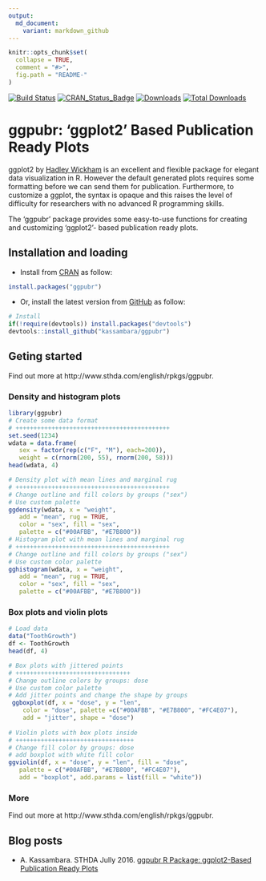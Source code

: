 ```yaml
---
output:
  md_document:
    variant: markdown_github
---
```


<!-- README.md is generated from README.Rmd. Please edit that file -->

```r
knitr::opts_chunk$set(
  collapse = TRUE,
  comment = "#>",
  fig.path = "README-"
)
```

    
[![Build Status](https://api.travis-ci.org/kassambara/ggpubr.png)](https://travis-ci.org/kassambara/ggpubr)
[![CRAN_Status_Badge](http://www.r-pkg.org/badges/version/ggpubr)](http://cran.r-project.org/package=ggpubr)
[![Downloads](http://cranlogs.r-pkg.org/badges/ggpubr)](https://cran.r-project.org/package=ggpubr)
[![Total Downloads](http://cranlogs.r-pkg.org/badges/grand-total/ggpubr?color=orange)](http://cranlogs.r-pkg.org/badges/grand-total/ggpubr)

   
# ggpubr: 'ggplot2' Based Publication Ready Plots
       
ggplot2 by [Hadley Wickham](http://docs.ggplot2.org/current/) is an excellent and flexible package for elegant data visualization in R. However the default generated plots requires some formatting before we can send them for publication. Furthermore, to customize a ggplot, the syntax is opaque and this raises the level of difficulty for researchers with no advanced R programming skills.

The 'ggpubr' package provides some easy-to-use functions for creating and customizing 'ggplot2'- based publication ready plots. 
     
     
## Installation and loading
    
   
- Install from [CRAN](https://cran.r-project.org/package=ggpubr) as follow:
  
  
```r
install.packages("ggpubr")
```
    
    
- Or, install the latest version from [GitHub](https://github.com/kassambara/ggpubr) as follow: 
    
   
```r
# Install
if(!require(devtools)) install.packages("devtools")
devtools::install_github("kassambara/ggpubr")
```
     
     
## Geting started
    
Find out more at http://www.sthda.com/english/rpkgs/ggpubr.
    
    
### Density and histogram plots
     
```r
library(ggpubr)
# Create some data format
# +++++++++++++++++++++++++++++++++++++++++++
set.seed(1234)
wdata = data.frame(
   sex = factor(rep(c("F", "M"), each=200)),
   weight = c(rnorm(200, 55), rnorm(200, 58)))
head(wdata, 4)

# Density plot with mean lines and marginal rug
# +++++++++++++++++++++++++++++++++++++++++++
# Change outline and fill colors by groups ("sex")
# Use custom palette
ggdensity(wdata, x = "weight",
   add = "mean", rug = TRUE,
   color = "sex", fill = "sex",
   palette = c("#00AFBB", "#E7B800"))
# Histogram plot with mean lines and marginal rug
# +++++++++++++++++++++++++++++++++++++++++++
# Change outline and fill colors by groups ("sex")
# Use custom color palette
gghistogram(wdata, x = "weight",
   add = "mean", rug = TRUE,
   color = "sex", fill = "sex",
   palette = c("#00AFBB", "#E7B800"))
```
      
      
### Box plots and violin plots 
    
    
```r
# Load data
data("ToothGrowth")
df <- ToothGrowth
head(df, 4)

# Box plots with jittered points
# ++++++++++++++++++++++++++++++++
# Change outline colors by groups: dose
# Use custom color palette
# Add jitter points and change the shape by groups
 ggboxplot(df, x = "dose", y = "len",
    color = "dose", palette =c("#00AFBB", "#E7B800", "#FC4E07"),
    add = "jitter", shape = "dose")
 
# Violin plots with box plots inside
# +++++++++++++++++++++++++++++++++
# Change fill color by groups: dose
# add boxplot with white fill color
ggviolin(df, x = "dose", y = "len", fill = "dose",
   palette = c("#00AFBB", "#E7B800", "#FC4E07"),
   add = "boxplot", add.params = list(fill = "white"))
```
     
     
     
### More

Find out more at http://www.sthda.com/english/rpkgs/ggpubr.
  
  
## Blog posts
   
- A. Kassambara. STHDA Jully 2016. [ggpubr R Package: ggplot2-Based Publication Ready Plots](http://www.sthda.com/english/wiki/ggpubr-r-package-ggplot2-based-publication-ready-plots)

     
